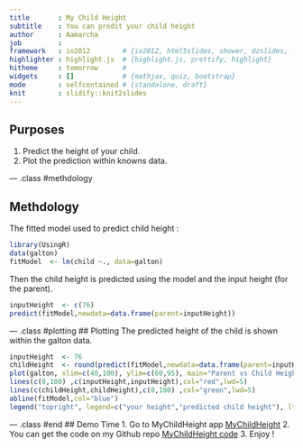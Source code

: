 ```yaml
---
title       : My Child Height
subtitle    : You can predit your child height
author      : Aamarcha
job         : 
framework   : io2012        # {io2012, html5slides, shower, dzslides, ...}
highlighter : highlight.js  # {highlight.js, prettify, highlight}
hitheme     : tomorrow      # 
widgets     : []            # {mathjax, quiz, bootstrap}
mode        : selfcontained # {standalone, draft}
knit        : slidify::knit2slides
---
```


## Purposes

1. Predict the height of your child.
2. Plot the prediction within knowns data.

--- .class #methdology 

## Methdology
The fitted model used to predict child height :

```r
library(UsingR)
data(galton)
fitModel  <- lm(child ~., data=galton)
```
Then the child height is predicted using the model and the input height (for the parent).

```r
inputHeight  <- c(76)
predict(fitModel,newdata=data.frame(parent=inputHeight))

```

--- .class #plotting
## Plotting
The predicted height of the child is shown within the galton data.

```r
inputHeight  <- 76
childHeight  <- round(predict(fitModel,newdata=data.frame(parent=inputHeight))[[1]])
plot(galton, xlim=c(40,100), ylim=c(60,95), main="Parent vs Child Height")
lines(c(0,100) ,c(inputHeight,inputHeight),col="red",lwd=5)
lines(c(childHeight,childHeight),c(0,100) ,col="green",lwd=5)
abline(fitModel,col="blue")
legend("topright", legend=c("your height","predicted child height"), lty=1,col=c("red","green"))
```

--- .class #end
## Demo Time
1. Go to MyChildHeight app <a href="http://aamarcha.shinyapps.io/MyChildHeight/">MyChildHeight</a>
2. You can get the code on my Github repo <a href="https://github.com/aamarcha/mychildheight">MyChildHeight code</a>
3. Enjoy !
